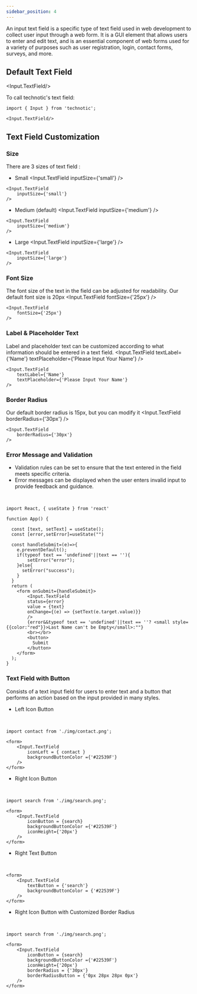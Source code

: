 ```yaml
---
sidebar_position: 4
---
```



An input text field is a specific type of text field used in web development to collect user input through a web form. It is a GUI element that allows users to enter and edit text, and is an essential component of web forms used for a variety of purposes such as user registration, login, contact forms, surveys, and more.

## Default Text Field

<Input.TextField/>

To call technotic's text field:
```
import { Input } from 'technotic';

<Input.TextField/>
```

## Text Field Customization

### Size
There are 3 sizes of text field : 
- Small
<Input.TextField
    inputSize={'small'}
/>
```
<Input.TextField
    inputSize={'small'}
/>
```
- Medium (default)
<Input.TextField
    inputSize={'medium'}
/>
```
<Input.TextField
    inputSize={'medium'}
/>
```
- Large
<Input.TextField
    inputSize={'large'}
/>
```
<Input.TextField
    inputSize={'large'}
/>
```

### Font Size
The font size of the text in the field can be adjusted for readability. Our default font size is 20px
<Input.TextField
    fontSize={'25px'}
/>
<br/>

```
<Input.TextField
    fontSize={'25px'}
/>
```

### Label & Placeholder Text
Label and placeholder text can be customized according to what information should be entered in a text field.
<Input.TextField
    textLabel={'Name'}
    textPlaceholder={'Please Input Your Name'}
/>
<br/>

```
<Input.TextField
    textLabel={'Name'}
    textPlaceholder={'Please Input Your Name'}
/>
```

### Border Radius
Our default border radius is 15px, but you can modify it
<Input.TextField
    borderRadius={'30px'}
/>
<br/>

```
<Input.TextField
    borderRadius={'30px'}
/>
```
### Error Message and Validation
- Validation rules can be set to ensure that the text entered in the field meets specific criteria.
- Error messages can be displayed when the user enters invalid input to provide feedback and guidance.


<TextFieldValidation/>

<br/>

```
import React, { useState } from 'react'

function App() {

  const [text, setText] = useState();
  const [error,setError]=useState("")

  const handleSubmit=(e)=>{
    e.preventDefault();
    if(typeof text == 'undefined'||text == ''){
        setError("error");
    }else{
      setError("success");
    }
  }
  return (
    <form onSubmit={handleSubmit}>
        <Input.TextField
        status={error}
        value = {text}
        onChange={(e) => {setText(e.target.value)}}
        /> 
        {error&&typeof text == 'undefined'||text == ''? <small style={{color:"red"}}>Last Name can't be Empty</small>:""}
        <br></br>
        <button>
          Submit
        </button>
    </form>
  );
}
```

### Text Field with Button
Consists of a text input field for users to enter text and a button that performs an action based on the input provided in many styles.
- Left Icon Button


<form> 
    <Input.TextField
        iconLeft = { contact }
        backgroundButtonColor ={'#22539F'}
    />
</form> 

<br/>

```
import contact from './img/contact.png';

<form> 
    <Input.TextField
        iconLeft = { contact }
        backgroundButtonColor ={'#22539F'}
    />
</form> 
```

- Right Icon Button

<form> 
    <Input.TextField
        iconButton = {search}
        backgroundButtonColor ={'#22539F'}
        iconHeight={'20px'}
    />
</form>

<br/>

```
import search from './img/search.png';

<form> 
    <Input.TextField
        iconButton = {search}
        backgroundButtonColor ={'#22539F'}
        iconHeight={'20px'}
    />
</form>
```

- Right Text Button

<form> 
    <Input.TextField
        textButton = {'search'}
        backgroundButtonColor = {'#22539F'}
    />
</form>

<br/>

```
<form> 
    <Input.TextField
        textButton = {'search'}
        backgroundButtonColor = {'#22539F'}
    />
</form>
```

- Right Icon Button with Customized Border Radius

<form> 
    <Input.TextField
        iconButton = {search}
        backgroundButtonColor ={'#22539F'}
        iconHeight={'20px'}
        borderRadius = {'30px'}
        borderRadiusButton = {'0px 28px 28px 0px'}
    />
</form>

<br/>

```
import search from './img/search.png';

<form> 
    <Input.TextField
        iconButton = {search}
        backgroundButtonColor ={'#22539F'}
        iconHeight={'20px'}
        borderRadius = {'30px'}
        borderRadiusButton = {'0px 28px 28px 0px'}
    />
</form>
```